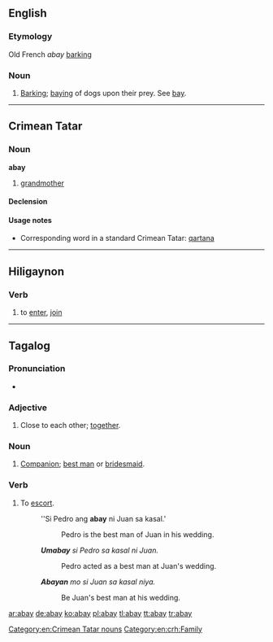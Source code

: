 ==English==

===Etymology===
Old French ''abay'' [[barking]]

===Noun===
{{en-noun}}

# {{obsolete}} [[barking|Barking]]; [[baying]] of dogs upon their prey. See [[bay]].

----

==Crimean Tatar==

===Noun===
'''abay''' {{context|Northern dialect}}

# [[grandmother]]

====Declension====
{{crh-latin-noun|nıñ|ğa|nı|da|dan}}

====Usage notes====
* Corresponding word in a standard Crimean Tatar: [[qartana]]

[[Category:en:Crimean Tatar nouns]]
[[Category:en:crh:Family]]

----

==Hiligaynon==

===Verb===
{{hil-verb|abáy|dim=abay-abay|dim-stress=abáy-abáy|caus=paabay|caus-stress=paabáy|freq=abay-abay|freq-stress=abáy-abáy}}

# to [[enter]], [[join]]

----

==Tagalog==

===Pronunciation===
* {{audio|Tl-ph-abay.ogg|Audio}}

===Adjective===
{{tl-adj}}

# Close to each other; [[together]].

===Noun===
{{tl-noun}}

# [[companion|Companion]]; [[best man]] or [[bridesmaid]].

===Verb===
{{infl|tl|verb}}

# To [[escort]].
#:''Si Pedro ang '''abay''' ni Juan sa kasal.'
#::Pedro is the best man of Juan in his wedding.
#:'''''Umabay''' si Pedro sa kasal ni Juan.''
#::Pedro acted as a best man at Juan's wedding.
#:'''''Abayan''' mo si Juan sa kasal niya.''
#::Be Juan's best man at his wedding.

[[ar:abay]]
[[de:abay]]
[[ko:abay]]
[[pl:abay]]
[[tl:abay]]
[[tt:abay]]
[[tr:abay]]